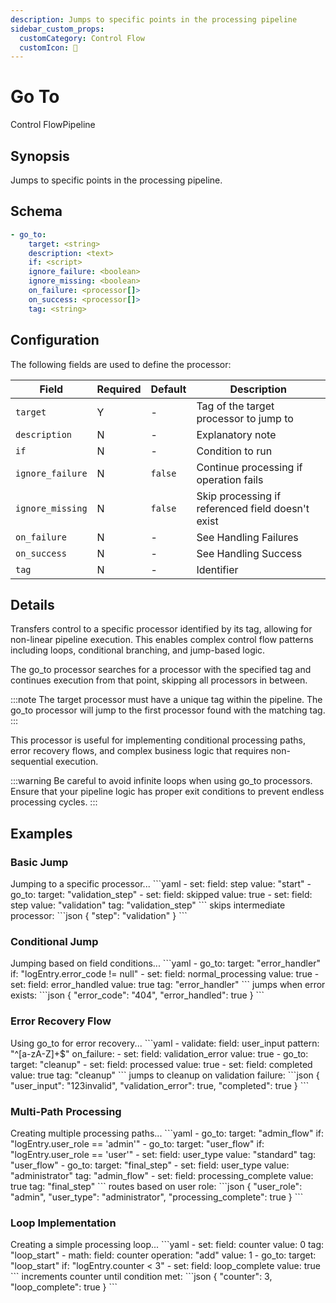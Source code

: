 ```yaml
---
description: Jumps to specific points in the processing pipeline
sidebar_custom_props:
  customCategory: Control Flow
  customIcon: 🎯
---
```


# Go To

<span className="theme-doc-version-badge badge badge--primary">Control Flow</span><span className="theme-doc-version-badge badge badge--secondary">Pipeline</span>

## Synopsis

Jumps to specific points in the processing pipeline.

## Schema

```yaml {2}
- go_to:
    target: <string>
    description: <text>
    if: <script>
    ignore_failure: <boolean>
    ignore_missing: <boolean>
    on_failure: <processor[]>
    on_success: <processor[]>
    tag: <string>
```

## Configuration

The following fields are used to define the processor:

|Field|Required|Default|Description|
|---|---|---|---|
|`target`|Y|-|Tag of the target processor to jump to|
|`description`|N|-|Explanatory note|
|`if`|N|-|Condition to run|
|`ignore_failure`|N|`false`|Continue processing if operation fails|
|`ignore_missing`|N|`false`|Skip processing if referenced field doesn't exist|
|`on_failure`|N|-|See <Topic id="handling-failures">Handling Failures</Topic>|
|`on_success`|N|-|See <Topic id="handling-success">Handling Success</Topic>|
|`tag`|N|-|Identifier|

## Details

Transfers control to a specific processor identified by its tag, allowing for non-linear pipeline execution. This enables complex control flow patterns including loops, conditional branching, and jump-based logic.

The go_to processor searches for a processor with the specified tag and continues execution from that point, skipping all processors in between.

:::note
The target processor must have a unique tag within the pipeline. The go_to processor will jump to the first processor found with the matching tag.
:::

This processor is useful for implementing conditional processing paths, error recovery flows, and complex business logic that requires non-sequential execution.

:::warning
Be careful to avoid infinite loops when using go_to processors. Ensure that your pipeline logic has proper exit conditions to prevent endless processing cycles.
:::

## Examples

### Basic Jump

<ExampleGrid>
  <CommentCol>
    Jumping to a specific processor...
  </CommentCol>
  <CodeCol>
    ```yaml
    - set:
        field: step
        value: "start"
    - go_to:
        target: "validation_step"
    - set:
        field: skipped
        value: true
    - set:
        field: step
        value: "validation"
        tag: "validation_step"
    ```
  </CodeCol>
  <CommentCol>
    skips intermediate processor:
  </CommentCol>
  <CodeCol>
    ```json
    {
      "step": "validation"
    }
    ```
  </CodeCol>
</ExampleGrid>

### Conditional Jump

<ExampleGrid>
  <CommentCol>
    Jumping based on field conditions...
  </CommentCol>
  <CodeCol>
    ```yaml
    - go_to:
        target: "error_handler"
        if: "logEntry.error_code != null"
    - set:
        field: normal_processing
        value: true
    - set:
        field: error_handled
        value: true
        tag: "error_handler"
    ```
  </CodeCol>
  <CommentCol>
    jumps when error exists:
  </CommentCol>
  <CodeCol>
    ```json
    {
      "error_code": "404",
      "error_handled": true
    }
    ```
  </CodeCol>
</ExampleGrid>

### Error Recovery Flow

<ExampleGrid>
  <CommentCol>
    Using go_to for error recovery...
  </CommentCol>
  <CodeCol>
    ```yaml
    - validate:
        field: user_input
        pattern: "^[a-zA-Z]+$"
        on_failure:
          - set:
              field: validation_error
              value: true
          - go_to:
              target: "cleanup"
    - set:
        field: processed
        value: true
    - set:
        field: completed
        value: true
        tag: "cleanup"
    ```
  </CodeCol>
  <CommentCol>
    jumps to cleanup on validation failure:
  </CommentCol>
  <CodeCol>
    ```json
    {
      "user_input": "123invalid",
      "validation_error": true,
      "completed": true
    }
    ```
  </CodeCol>
</ExampleGrid>

### Multi-Path Processing

<ExampleGrid>
  <CommentCol>
    Creating multiple processing paths...
  </CommentCol>
  <CodeCol>
    ```yaml
    - go_to:
        target: "admin_flow"
        if: "logEntry.user_role == 'admin'"
    - go_to:
        target: "user_flow"
        if: "logEntry.user_role == 'user'"
    - set:
        field: user_type
        value: "standard"
        tag: "user_flow"
    - go_to:
        target: "final_step"
    - set:
        field: user_type
        value: "administrator"
        tag: "admin_flow"
    - set:
        field: processing_complete
        value: true
        tag: "final_step"
    ```
  </CodeCol>
  <CommentCol>
    routes based on user role:
  </CommentCol>
  <CodeCol>
    ```json
    {
      "user_role": "admin",
      "user_type": "administrator",
      "processing_complete": true
    }
    ```
  </CodeCol>
</ExampleGrid>

### Loop Implementation

<ExampleGrid>
  <CommentCol>
    Creating a simple processing loop...
  </CommentCol>
  <CodeCol>
    ```yaml
    - set:
        field: counter
        value: 0
        tag: "loop_start"
    - math:
        field: counter
        operation: "add"
        value: 1
    - go_to:
        target: "loop_start"
        if: "logEntry.counter < 3"
    - set:
        field: loop_complete
        value: true
    ```
  </CodeCol>
  <CommentCol>
    increments counter until condition met:
  </CommentCol>
  <CodeCol>
    ```json
    {
      "counter": 3,
      "loop_complete": true
    }
    ```
  </CodeCol>
</ExampleGrid>